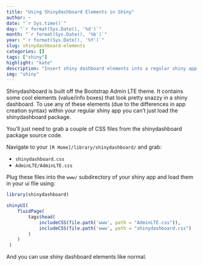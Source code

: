 ```yaml
---
title: "Using Shinydashboard Elements in Shiny"
author: ~
date: "`r Sys.time()`"
day: "`r format(Sys.Date(), '%d')`"
month: "`r format(Sys.Date(), '%b')`"
year: "`r format(Sys.Date(), '%Y')`"
slug: shinydashboard-elements
categories: []
tags: ["shiny"]
highlight: "kate"
description: "Insert shiny dashboard elements into a regular shiny app."
img: "shiny"
---
```


Shinydashboard is built off the Bootstrap Admin LTE theme. It contains some cool elements (value/info boxes) that look pretty snazzy in a shiny dashboard. 
To use any of these elements (due to the differences in app creation syntax) within your regular shiny app you can't just load the shinydashboard package.

You'll just need to grab a couple of CSS files from the shinydashboard package source code.

Navigate to your `[R Home]/library/shinydashboard/` and grab:

* `shinydashboard.css`
* `AdminLTE/AdminLTE.css`

Plug these files into the `www/` subdirectory of your shiny app and load them in your ui file using:

```r
library(shinydashboard)

shinyUI(
	fluidPage(
    	tags$head(
        	includeCSS(file.path('www', path = "AdminLTE.css")),
        	includeCSS(file.path('www', path = "shinydashboard.css")
        )
	)
 )
```

And you can use shiny dashboard elements like normal.